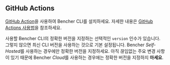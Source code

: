 
## GitHub Actions

[GitHub Action](https://github.com/marketplace/actions/bencher-cli)을 사용하여 Bencher CLI를 설치하세요.
자세한 내용은 [GitHub Actions 사용법](/docs/ko/how-to/github-actions/)을 참조하세요.

<CliGitHubActions />

사용할 Bencher CLI의 정확한 버전을 지정하는 선택적인 `version` 인수가 있습니다.
그렇지 않으면 최신 CLI 버전을 사용하는 것으로 기본 설정됩니다.
Bencher *Self-Hosted*를 사용하는 경우에만 정확한 버전을 지정하세요.
아직 끊임없는 주요 변경 사항이 있기 때문에 Bencher *Cloud*를 사용하는 경우에는 정확한 버전을 지정하지 __마세요__.

<CliGitHubActionsVersion />